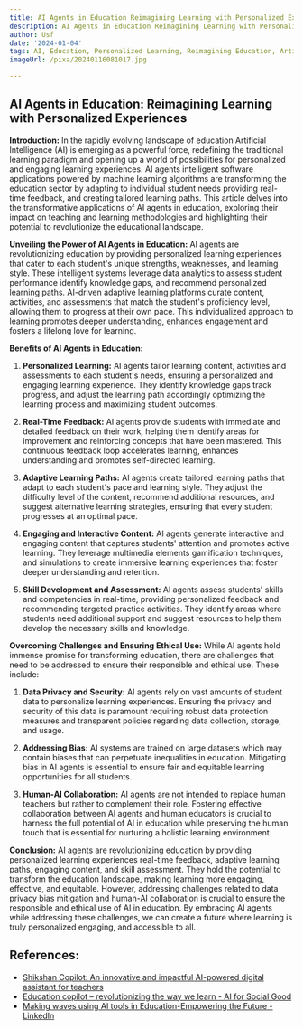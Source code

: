 ```yaml
---
title: AI Agents in Education Reimagining Learning with Personalized Experiences
description: AI Agents in Education Reimagining Learning with Personalized Experiences
author: Usf
date: '2024-01-04'
tags: AI, Education, Personalized Learning, Reimagining Education, Artificial Intelligence
imageUrl: /pixa/20240116081017.jpg

---
```

## AI Agents  in Education: Reimagining Learning with Personalized Experiences

**Introduction:**
In the rapidly evolving landscape  of  education Artificial Intelligence (AI) is emerging as a powerful force, redefining the traditional learning paradigm  and opening up a world of possibilities for personalized and engaging  learning experiences. AI agents intelligent software applications powered by machine learning algorithms are transforming the  education sector by  adapting to individual student needs providing real-time feedback, and creating  tailored learning paths. This article  delves into the transformative  applications of AI agents in  education, exploring their impact on teaching and learning methodologies and  highlighting their potential to revolutionize  the educational landscape.

**Unveiling the Power of AI Agents in Education:**
AI agents are revolutionizing education by providing personalized learning experiences that cater to each student's  unique strengths, weaknesses, and learning style. These intelligent systems leverage data analytics to assess student performance identify knowledge gaps, and recommend personalized learning paths.  AI-driven adaptive  learning platforms curate content, activities, and assessments that  match the student's proficiency level, allowing them to progress at their own pace. This individualized approach to learning promotes deeper  understanding, enhances engagement and fosters a lifelong love for  learning.

**Benefits of AI Agents in Education:**

1.  **Personalized Learning:**
AI agents tailor learning content, activities and  assessments to each student's needs, ensuring a  personalized and engaging learning experience. They identify knowledge gaps track  progress, and adjust the learning path accordingly optimizing  the learning process and maximizing student outcomes.

2. **Real-Time Feedback:**
AI agents provide  students with  immediate and detailed feedback on their work, helping them identify areas  for improvement and  reinforcing concepts that have been mastered. This continuous feedback loop  accelerates learning, enhances understanding and promotes self-directed learning.

3.  **Adaptive  Learning Paths:**
AI  agents create  tailored learning paths that adapt to each student's pace and learning  style. They adjust the difficulty level of the content, recommend additional resources, and suggest alternative learning strategies, ensuring that every student progresses at an optimal pace.

4. **Engaging and Interactive Content:**
AI agents generate interactive and engaging content that captures students' attention  and promotes  active learning. They leverage multimedia elements gamification techniques, and simulations to create immersive learning experiences that foster deeper understanding and retention.

5. **Skill Development and Assessment:**
AI agents assess students' skills and competencies in real-time, providing  personalized feedback and recommending targeted  practice activities. They identify areas where students need additional  support and suggest resources to help  them develop the necessary skills and  knowledge.

**Overcoming Challenges and Ensuring  Ethical Use:**
While AI agents hold immense promise for  transforming education, there are challenges that need to be addressed to ensure their responsible and ethical use. These include:

1. **Data Privacy and Security:**
AI agents  rely on vast amounts of student data to  personalize learning experiences.  Ensuring the privacy and security of this data is paramount requiring robust data protection measures and transparent policies regarding data  collection, storage, and usage.

2. **Addressing Bias:**
AI systems are trained on large datasets which may contain biases that can perpetuate inequalities in education.  Mitigating bias in AI  agents  is essential to ensure fair and equitable learning opportunities for all students.

3. **Human-AI Collaboration:**
AI agents are not intended to replace human teachers but  rather to complement their role. Fostering effective collaboration between AI agents and human educators is crucial to harness the full potential of AI in  education while preserving the human touch that  is essential for nurturing a holistic learning environment.

**Conclusion:**
AI agents are revolutionizing education by providing personalized learning experiences real-time feedback, adaptive learning  paths, engaging content, and skill assessment. They  hold the  potential to transform the education  landscape, making learning more engaging, effective,  and equitable. However, addressing challenges related to data privacy bias mitigation and human-AI collaboration is crucial  to ensure the responsible and ethical use  of AI in education. By embracing AI agents  while addressing  these challenges, we can create a future where learning is truly personalized engaging, and accessible to all.

## References:
- [Shikshan Copilot: An innovative and impactful AI-powered digital assistant for teachers](https://hyscaler.com/insights/ai-powered-digital-assistant-for-teachers/)
- [Education copilot – revolutionizing the way we learn - AI for Social Good](https://aiforsocialgood.ca/blog/education-copilot-revolutionizing-the-way-we-learn)
- [Making waves using AI tools in Education-Empowering the Future - LinkedIn](https://www.linkedin.com/pulse/making-waves-using-ai-tools-education-empowering-future-drysdale)
